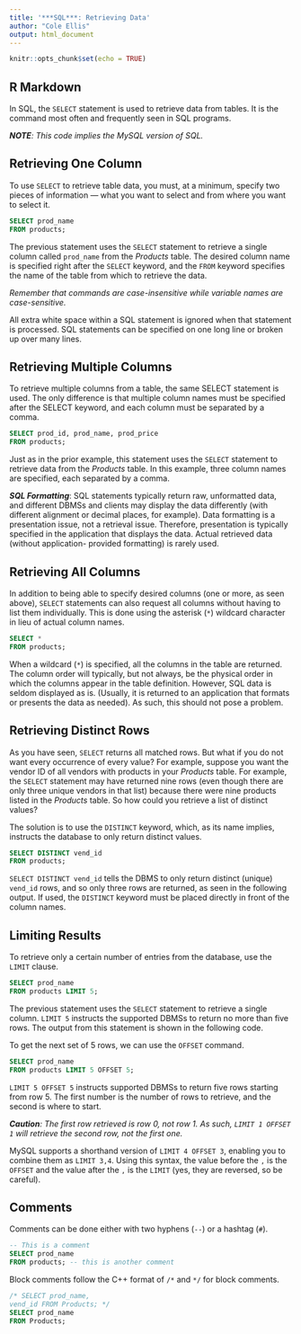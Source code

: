 ```yaml
---
title: '***SQL***: Retrieving Data'
author: "Cole Ellis"
output: html_document
---
```


```r
knitr::opts_chunk$set(echo = TRUE)
```

## R Markdown
In SQL, the `SELECT` statement is used to retrieve data from tables.  It is the command most often and frequently seen in SQL programs.

***NOTE**: This code implies the MySQL version of SQL.*

## Retrieving One Column
To use `SELECT` to retrieve table data, you must, at a minimum, specify two pieces of information — what you want to select and from where you want to select it.
```sql
SELECT prod_name
FROM products;
```
The previous statement uses the `SELECT` statement to retrieve a single column called `prod_name` from the *Products* table. The desired column name is specified right after the `SELECT` keyword, and the `FROM` keyword specifies the name of the table from which to retrieve the data.

*Remember that commands are case-insensitive while variable names are case-sensitive.*

All extra white space within a SQL statement is ignored when that statement is processed. SQL statements can be specified on one long line or broken up over many lines. 


## Retrieving Multiple Columns
To retrieve multiple columns from a table, the same SELECT statement is used. The only difference is that multiple column names must be specified after the SELECT keyword, and each column must be separated by a comma.
```sql
SELECT prod_id, prod_name, prod_price
FROM products;
```
Just as in the prior example, this statement uses the `SELECT` statement to retrieve data from the *Products* table. In this example, three column names are specified, each separated by a comma. 

***SQL Formatting***: SQL statements typically return raw, unformatted data, and different DBMSs and clients may display the data differently (with different alignment or decimal places, for example). Data formatting is a presentation issue, not a retrieval issue. Therefore, presentation is typically specified in the application that displays the data. Actual retrieved data (without application- provided formatting) is rarely used.

## Retrieving All Columns
In addition to being able to specify desired columns (one or more, as seen above), `SELECT` statements can also request all columns without having to list them individually. This is done using the asterisk (`*`) wildcard character in lieu of actual column names.
```sql
SELECT *
FROM products;
```
When a wildcard (`*`) is specified, all the columns in the table are returned. The column order will typically, but not always, be the physical order in which the columns appear in the table definition. However, SQL data is seldom displayed as is. (Usually, it is returned to an application that formats or presents the data as needed). As such, this should not pose a problem.

## Retrieving Distinct Rows
As you have seen, `SELECT` returns all matched rows. But what if you do not want every occurrence of every value? For example, suppose you want the vendor ID of all vendors with products in your *Products* table.  For example, the `SELECT` statement may have returned nine rows (even though there are only three unique vendors in that list) because there were nine products listed in the *Products* table. So how could you retrieve a list of distinct values?

The solution is to use the `DISTINCT` keyword, which, as its name implies, instructs the database to only return distinct values.
```sql
SELECT DISTINCT vend_id
FROM products;
```
`SELECT DISTINCT vend_id` tells the DBMS to only return distinct (unique) `vend_id` rows, and so only three rows are returned, as seen in the following output. If used, the `DISTINCT` keyword must be placed directly in front of the column names.

## Limiting Results
To retrieve only a certain number of entries from the database, use the `LIMIT` clause.
```sql
SELECT prod_name
FROM products LIMIT 5;
```
The previous statement uses the `SELECT` statement to retrieve a single column. `LIMIT 5` instructs the supported DBMSs to return no more than five rows. The output from this statement is shown in the following code.

To get the next set of 5 rows, we can use the `OFFSET` command.
```sql
SELECT prod_name
FROM products LIMIT 5 OFFSET 5;
```
`LIMIT 5 OFFSET 5` instructs supported DBMSs to return five rows starting from row 5. The first number is the number of rows to retrieve, and the second is where to start. 

***Caution**: The first row retrieved is row 0, not row 1. As such, `LIMIT 1 OFFSET 1` will retrieve the second row, not the first one.*

MySQL supports a shorthand version of `LIMIT 4 OFFSET 3`, enabling you to combine them as `LIMIT 3,4`. Using this syntax, the value before the `,` is the `OFFSET` and the value after the `,` is the `LIMIT` (yes, they are reversed, so be careful).

## Comments
Comments can be done either with two hyphens (`--`) or a hashtag (`#`).
```sql
-- This is a comment
SELECT prod_name
FROM products; -- this is another comment
```

Block comments follow the C++ format of `/*` and `*/` for block comments.
```sql
/* SELECT prod_name, 
vend_id FROM Products; */
SELECT prod_name
FROM Products;
```